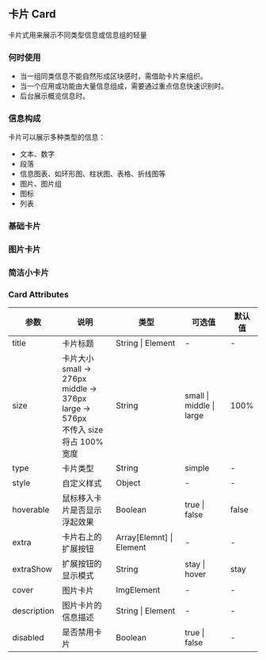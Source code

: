 ## 卡片 Card

卡片式用来展示不同类型信息或信息组的轻量

### 何时使用

- 当一组同类信息不能自然形成区块感时，需借助卡片来组织。
- 当一个应用或功能由大量信息组成，需要通过重点信息快速识别时。
- 后台展示概览信息时。

### 信息构成

卡片可以展示多种类型的信息：

- 文本、数字
- 段落
- 信息图表、如环形图、柱状图、表格、折线图等
- 图片、图片组
- 图标
- 列表

### 基础卡片


<Demo />

### 图片卡片


<Demo2 />

### 简洁小卡片


<Demo3 />

### Card Attributes

| 参数        | 说明                                                                                                    | 类型                     | 可选值                   | 默认值 |
| ----------- | ------------------------------------------------------------------------------------------------------- | ------------------------ | ------------------------ | ------ |
| title       | 卡片标题                                                                                                | String \| Element        | -                        | -      |
| size        | 卡片大小<br/> small -> 276px <br/> middle -> 376px <br/> large -> 576px <br/> 不传入 size 将占 100%宽度 | String                   | small \| middle \| large | 100%   |
| type        | 卡片类型                                                                                                | String                   | simple                   | -      |
| style       | 自定义样式                                                                                              | Object                   | -                        | -      |
| hoverable   | 鼠标移入卡片是否显示浮起效果                                                                            | Boolean                  | true \| false            | false  |
| extra       | 卡片右上的扩展按钮                                                                                      | Array[Elemnt] \| Element | -                        | -      |
| extraShow   | 扩展按钮的显示模式                                                                                      | String                   | stay \| hover            | stay   |
| cover       | 图片卡片                                                                                                | ImgElement               | -                        | -      |
| description | 图片卡片的信息描述                                                                                      | String \| Element        | -                        | -      |
| disabled    | 是否禁用卡片                                                                                            | Boolean                  | true \| false            | -      |

